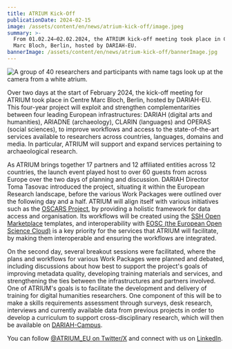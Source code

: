 ```yaml
---
title: ATRIUM Kick-Off
publicationDate: 2024-02-15
image: /assets/content/en/news/atrium-kick-off/image.jpeg
summary: >-
  From 01.02.24–02.02.2024, the ATRIUM kick-off meeting took place in Centre
  Marc Bloch, Berlin, hosted by DARIAH-EU.
bannerImage: /assets/content/en/news/atrium-kick-off/bannerImage.jpg
---
```

![A group of 40 researchers and participants with name tags look up at the camera from a white atrium. ](/assets/content/en/news/atrium-kick-off/image.jpeg)

Over two days at the start of February 2024, the kick-off meeting for ATRIUM took place in Centre Marc Bloch, Berlin, hosted by DARIAH-EU. This four-year project will exploit and strengthen complementarities between four leading European infrastructures: DARIAH (digital arts and humanities), ARIADNE (archaeology), CLARIN (languages) and OPERAS (social sciences), to improve workflows and access to the state-of-the-art services available to researchers across countries, languages, domains and media. In particular, ATRIUM will support and expand services pertaining to archaeological research.

As ATRIUM brings together 17 partners and 12 affiliated entities across 12 countries, the launch event played host to over 60 guests from across Europe over the two days of planning and discussion. DARIAH Director Toma Tasovac introduced the project, situating it within the European Research landscape, before the various Work Packages were outlined over the following day and a half. ATRIUM will align itself with various initiatives such as the [OSCARS Project](https://oscars-project.eu/), by providing a holistic framework for data access and organisation. Its workflows will be created using the [SSH Open Marketplace](https://www.sshopencloud.eu/ssh-open-marketplace) templates, and interoperability with [EOSC (the European Open Science Cloud)](https://eosc-portal.eu/) is a key priority for the services that ATRIUM will facilitate, by making them interoperable and ensuring the workflows are integrated.

On the second day, several breakout sessions were facilitated, where the plans and workflows for various Work Packages were planned and debated, including discussions about how best to support the project's goals of improving metadata quality, developing training materials and services, and strengthening the ties between the infrastructures and partners involved. One of ATRIUM's goals is to facilitate the development and delivery of training for digital humanities researchers. One component of this will be to make a skills requirements assessment through surveys, desk research, interviews and currently available data from previous projects in order to develop a curriculum to support cross-disciplinary research, which will then be available on [DARIAH-Campus](https://campus.dariah.eu/).

You can follow [@ATRIUM\_EU on Twitter/X](http://twitter.com/ATRIUM_EU) and connect with us on [LinkedIn](https://www.linkedin.com/company/atrium-advancing-frontier-research-in-the-arts-humanities/?viewAsMember=true).
